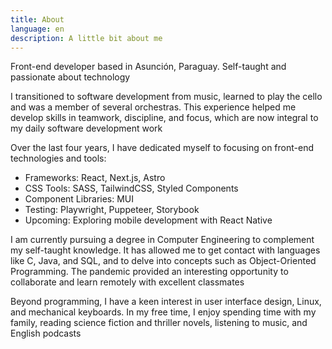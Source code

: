```yaml
---
title: About
language: en
description: A little bit about me
---
```


Front-end developer based in Asunción, Paraguay. Self-taught and passionate about technology

I transitioned to software development from music, learned to play the cello and was a member of 
several orchestras. This experience helped me develop skills in teamwork, discipline, and focus, 
which are now integral to my daily software development work

Over the last four years, I have dedicated myself to focusing on front-end technologies and tools:

- Frameworks: React, Next.js, Astro
- CSS Tools: SASS, TailwindCSS, Styled Components
- Component Libraries: MUI
- Testing: Playwright, Puppeteer, Storybook
- Upcoming: Exploring mobile development with React Native

I am currently pursuing a degree in Computer Engineering to complement my self-taught knowledge. 
It has allowed me to get contact with languages like C, Java, and SQL, and to delve into concepts 
such as Object-Oriented Programming. The pandemic provided an interesting opportunity to collaborate 
and learn remotely with excellent classmates

Beyond programming, I have a keen interest in user interface design, Linux, and mechanical keyboards. 
In my free time, I enjoy spending time with my family, reading science fiction and thriller novels, 
listening to music, and English podcasts
